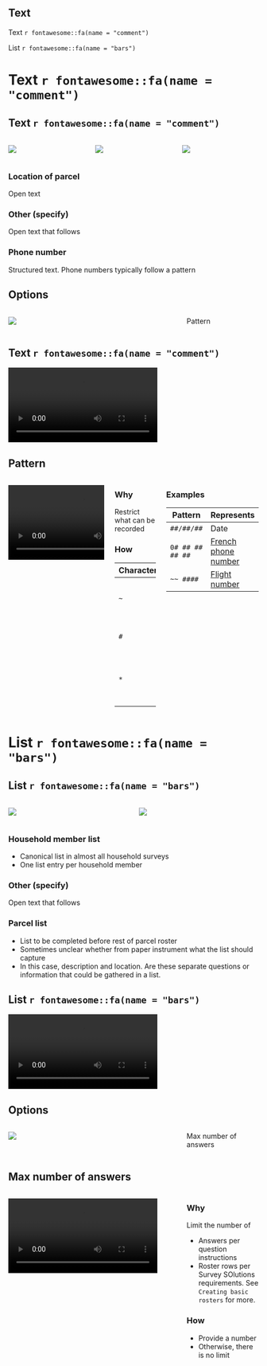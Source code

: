 ## Text {.t3}

::: {.box .box-3}
Text `r fontawesome::fa(name = "comment")`
:::

::: {.box .box-3}
List `r fontawesome::fa(name = "bars")`
:::

# Text `r fontawesome::fa(name = "comment")` {background-color=var(--s3)}

## Text `r fontawesome::fa(name = "comment") `{.t3}

:::: {.columns}

::: {.column width="33%"}
![](assets/text/text/text_papi_example_1.png){fig-align="center"}
:::

::: {.column width="33%" .fragment}
![](assets/text/text/text_papi_example_2.png){fig-align="center"}
:::

::: {.column width="33%" .fragment}
![](assets/text/text/text_papi_example_3.png){fig-align="center"}
:::

::::

::: {.notes}

### Location of parcel

Open text

### Other (specify)

Open text that follows

### Phone number

Structured text. Phone numbers typically follow a pattern

:::

## Options {.t3}

:::: {.columns}

::: {.column width="70%"}
![](assets/text/text/text_capi_option_overview.png){fig-align="center"}
:::

::: {.column width="30%"}

::: {.box .box-3}
Pattern
:::

:::

::::

## Text `r fontawesome::fa(name = "comment") `{.t3}

![](assets/text/text/text_option_demo.mp4){fig-align="center"}

<!-- 

https://designer.mysurvey.solutions/questionnaire/details/9e37f1c59e1c47039167928481cf42d2/chapter/a3d3bf44c5731c51f43520b254e95aa3/group/a3d3bf44c5731c51f43520b254e95aa3
 -->

## Pattern {.t3}

:::: {.columns}

::: {.column width="70%"}
![](assets/text/text/text_pattern.mp4){fig-align="center"}
:::

::: {.column width="30%"}

### Why

Restrict what can be recorded

### How

| Character | Represents |
| --------- | ---------- |
| `~`         | One alpha character (i.e., A-Z, a-z) |
| `#`         | One numeric character (i.e., 0-9) |
| `*`         | One alphanumeric character (i.e., A-z, a-z, 0-9) |


:::

::: {.notes}

###  Examples

| Pattern | Represents |
| --------- | ---------- |
| `##/##/##`  | Date |
| `0# ## ## ## ##` | [French phone number](https://en.wikipedia.org/wiki/Telephone_numbers_in_France) |
| `~~ ####` | [Flight number](https://en.wikipedia.org/wiki/Flight_number) |

:::


::::

# List `r fontawesome::fa(name = "bars")` {background-color=var(--s3)}

## List `r fontawesome::fa(name = "bars")` {.t3}

:::: {.columns}

::: {.column width="50%"}
![](assets/text/list/list_papi_example_1.png){fig-align="center"}
:::

::: {.column width="50%" .fragment}
![](assets/text/list/list_papi_example_2.png){fig-align="center"}
:::

::::

::: {.notes}

### Household member list

- Canonical list in almost all household surveys
- One list entry per household member

### Other (specify)

Open text that follows

### Parcel list

- List to be completed before rest of parcel roster
- Sometimes unclear whether from paper instrument what the list should capture
- In this case, description and location. Are these separate questions or information that could be gathered in a list.

:::


## List `r fontawesome::fa(name = "bars")` {.t3}

![](assets/text/list/list_capi_demo.mp4){fig-align="center"}

<!-- TODO: video of Question Types questionnaire

https://designer.mysurvey.solutions/questionnaire/details/9e37f1c59e1c47039167928481cf42d2/chapter/65d72ff2c95dbbabaf3077c30f779e1d/group/65d72ff2c95dbbabaf3077c30f779e1d

 -->


## Options {.t3}

:::: {.columns}

::: {.column width="70%"}
![](assets/text/list/list_option_overview.png){fig-align="center"}
:::

::: {.column width="30%"}

::: {.box .box-3}
Max number of answers
:::

:::

::::

## Max number of answers {.t3}

:::: {.columns}

::: {.column width="70%"}
![](assets/text/list/list_max_number_of_options.mp4){fig-align="center"}
:::

::: {.column width="30%"}

### Why

Limit the number of

- Answers per question instructions
- Roster rows per Survey SOlutions requirements. See `Creating basic rosters` for more.

### How

- Provide a number
- Otherwise, there is no limit

:::

::::
